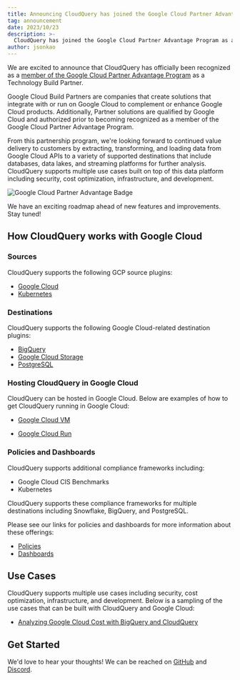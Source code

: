 ```yaml
---
title: Announcing CloudQuery has joined the Google Cloud Partner Advantage Program as a Build Partner
tag: announcement
date: 2023/10/23
description: >-
  CloudQuery has joined the Google Cloud Partner Advantage Program as a Build Partner.  Being part of the Google Cloud Partner Advantage Program will enable CloudQuery to build and service more customer needs relating to Google Cloud, including security, cost optimization, infrastructure, and development.
author: jsonkao
---
```



<BlogHeader/>

We are excited to announce that CloudQuery has officially been recognized as a [member of the Google Cloud Partner Advantage Program](https://cloud.google.com/find-a-partner/partner/cloudquery) as a Technology Build Partner.  

Google Cloud Build Partners are companies that create solutions that integrate with or run on Google Cloud to complement or enhance Google Cloud products.  Additionally, Partner solutions are qualified by Google Cloud and authorized prior to becoming recognized as a member of the Google Cloud Partner Advantage Program.

From this partnership program, we're looking forward to continued value delivery to customers by extracting, transforming, and loading data from Google Cloud APIs to a variety of supported destinations that include databases, data lakes, and streaming platforms for further analysis.  CloudQuery supports multiple use cases built on top of this data platform including security, cost optimization, infrastructure, and development.

![Google Cloud Partner Advantage Badge](/images/blog/announcing-gcp-partnership/gcp_partner_badge.png)

We have an exciting roadmap ahead of new features and improvements.  Stay tuned!

## How CloudQuery works with Google Cloud

### Sources

CloudQuery supports the following GCP source plugins:

* [Google Cloud](https://www.cloudquery.io/docs/plugins/sources/gcp/overview)
* [Kubernetes](https://www.cloudquery.io/docs/plugins/sources/k8s/overview)

### Destinations

CloudQuery supports the following Google Cloud-related destination plugins:

* [BigQuery](https://www.cloudquery.io/docs/plugins/destinations/bigquery/overview)
* [Google Cloud Storage](https://www.cloudquery.io/docs/plugins/destinations/gcs/overview)
* [PostgreSQL](https://www.cloudquery.io/docs/plugins/destinations/postgresql/overview)


### Hosting CloudQuery in Google Cloud

CloudQuery can be hosted in Google Cloud.  Below are examples of how to get CloudQuery running in Google Cloud:

* [Google Cloud VM](https://www.cloudquery.io/docs/deployment/google-cloud-vm)

* [Google Cloud Run](https://www.cloudquery.io/docs/deployment/cloud-run)


### Policies and Dashboards

CloudQuery supports additional compliance frameworks including:

* Google Cloud CIS Benchmarks
* Kubernetes 

CloudQuery supports these compliance frameworks for multiple destinations including Snowflake, BigQuery, and PostgreSQL.

Please see our links for policies and dashboards for more information about these offerings:
* [Policies](https://www.cloudquery.io/docs/core-concepts/policies)
* [Dashboards](https://www.cloudquery.io/docs/core-concepts/dashboards)

## Use Cases

CloudQuery supports multiple use cases including security, cost optimization, infrastructure, and development.  Below is a sampling of the use cases that can be built with CloudQuery and Google Cloud:

* [Analyzing Google Cloud Cost with BigQuery and CloudQuery](https://www.cloudquery.io/blog/analysing-gcp-cost-with-bigquery-and-cq)

## Get Started

We'd love to hear your thoughts!  We can be reached on [GitHub](https://github.com/cloudquery/cloudquery/issues) and [Discord](https://www.cloudquery.io/discord).
